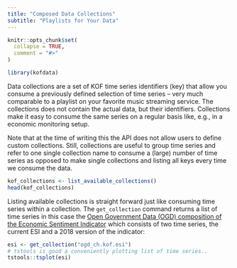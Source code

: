 ```yaml
---
title: "Composed Data Collections"
subtitle: "Playlists for Your Data"
---
```


```r
knitr::opts_chunk$set(
  collapse = TRUE,
  comment = "#>"
)
```

```r
library(kofdata)
```

Data collections are a set of KOF time series identifiers (key) that allow you 
consume a previously defined selection of time series -- very much comparable to 
a playlist on your favorite music streaming service. The collections does not contain 
the actual data, but their identifiers. Collections make it easy to consume the same
series on a regular basis like, e.g., in a economic monitoring setup. 

Note that at the time of writing this the API does not allow users to 
define custom collections. Still, collections are useful to group time series 
and refer to one single collection name to consume a (large) number of time series as opposed 
to make single collections and listing all keys every time we consume the data. 


```r
kof_collections <- list_available_collections()
head(kof_collections)
```
Listing available collections is straight forward just like consuming time series within a collection. 
The `get_collection` command returns a list of time series in this case the [Open Government Data (OGD) composition of the Economic Sentiment Indicator](https://opendata.swiss/de/dataset/kof-economic-sentiment-indicator) which consists of two time series, the current ESI and a 2018 version of the indicator: 

```r
esi <- get_collection("ogd_ch.kof.esi")
# tstools is good a conveniently plotting list of time series.. 
tstools::tsplot(esi)
```




